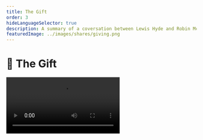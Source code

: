 ```yaml
---
title: The Gift
order: 3
hideLanguageSelector: true
description: A summary of a coversation between Lewis Hyde and Robin McKenna on The Gift as a phenomena and how we might use traditional interpretations in order to co-create more communal modern spaces based on ancient forms of exchange and relationship.
featuredImage: ../images/shares/giving.png
---
```


# 🎁 The Gift

<Video src="https://www.youtube-nocookie.com/embed/Kk2JVP-HKI8?start=240" />

> One of the tragedies of modern life occurs when people go into aboriginal communities where 
there is a lively gift exchange and say, 'You know, logically, you could turn this into a 
commercial economy. If you just sold these things to one another, it would have the same 
effect." This destroys the community.

Perhaps we can reverse the above by building tools which allow us to present the commercial 
economy with the same dictum: "You know, logically, you could turn this into a gift economy. 
If you program reciprocal loops and recursive incentives, it would have the same effect," 
thereby discovering again what was [old community in new form](/learn/module-0/conversation/#old-gifts-anew)...

### How does this fit into Kernel?

There are many types of transactional exchange humans can enter into, and nearly all of them 
are required in a fully functional and healthy society. This talk has been selected because 
Lewis Hyde provides a balanced perspective on the place and importance of gift exchange within 
an economy, emphasizing the kinds of work and contexts in which it is most appropriate.

It should help you understand that this is not an idealistic module: it 
is [again a question of trade-offs](/learn/module-0/play-of-pattern/). The argument is not 
that we should abandon any kind of economic activity other than gift-giving; simply that gifts 
are the opposite extreme from purely commercial transactions and that we need to think carefully 
about where on the spectrum of possibility between our work best fits.

<Box sx={{backgroundColor:'backgroundAlt', color:'onBackgroundAlt', borderRadius:'12px', padding:'1rem', display:'flex', marginBottom: '1rem', flexDirection:'column', flexWrap:'wrap', alignItems: 'center'}}>

<Chocolate>

<Flex sx={{position:'relative', flexDirection: 'column'}}>

**Flashcard**

Q: A healthy society requires what kind of economy: market or gift?

A: Both!

</Flex>

</Chocolate>

</Box>

## Brief

> I had been introduced to the anthropology of gift exchange as a kind of economy and it struck 
me almost immediately that this was a language which could be used to talk about the situation 
of creative artists.

Hyde talks about his own biography and the notion that poetry, in particular, might have a 
different economy and the series of [questions](/learn/module-2/better-questions) this led 
him to:

<Process>

Why don't creative artists earn a living the way lawyers, doctors and computer scientists do?

Why do many artists feel a barrier between their work and the commercial world?

The anthropology suggests that there is an ethic, and therefore a set of obligations, which 
come with a gift. So, if you are a gifted person and are born with talents that are clearly 
not just created by your own efforts, but have been endowed upon you, are there obligations 
that come with that, and things that you're supposed to do with your gift?

Do communities have obligations to people who have been gifted in one way or another?

</Process>

### Connection, Circulation, Spirit

Hyde set out to read the anthropology, and many fairy tales and folk stories, about gift 
exchange. He came to three conclusions about gift-giving which differentiate it from market 
exchange.

<Process>

Gift giving **creates a connection** between [giver and receiver](/learn/module-7/giving/#receiving-gracefully). Gifts induce gratitude, 
and a consequent obligation towards relationship. This is the **cardinal difference** between 
gift and market exchange: part of the *great virtue of the marketplace is that there is no 
enduring connection*. Lewis gives as an example his travel to this presentation: his very 
mobility is enabled as a result of the _lack of relationships_ he needs to form. Gift exchange 
does not allow us to participate in this disconnected fashion. "This is a useful way to begin 
to think about the commerce of the creative spirit."

Gift exchange traditionally has much **wider circulations** than just that passed between 
two individuals, especially when gifts are given anonymously. Hyde quotes an Indian story of 
two women who decide to dispense with their alms-giving duties by only giving gifts to each 
other and who are consequently reincarnated as two wells with poisonous water. Another example 
is Thomas Hutchinson's phrase "Indian givers", arising from Puritan encounters with Native 
Americans who had a **different sense of what property is.** For these people, when you gave 
someone something, it wasn't theirs to keep: they had to pass it on. This perplexed the 
Puritans and so the phrase has come to mean someone who is insincere about gift-giving, but 
it *clearly means the opposite*: someone who understands the actual ethic of gift-giving, 
which is that **gifts flow through you, they are not yours to own**. You are their custodian. 
In fact, one functional definition of community is "a place where gift exchange can operate".

When property circulates as a gift, it **increases in value**, or it bestows **liveliness**. 
"There is some sense of increase, or of *something gaining life* as it circulates." Hyde talks 
about the fairy tale trope of being given seemingly worthless objects while traveling through 
the <Link to="https://youtu.be/GxVaxOco7kg?t=4307" >Land of Fairie</Link>, only to 
wake up the next morning and see that they are gold. "What seemed worthless in one community 
and state, turns out to be valuable in another community and state." The folktales tell of two 
responses: there are those who try to go back and get more, or figure out the price and cash 
in; and there are those who give the gift on. For the person who begins to count, to reckon 
the value of the gift; it turns back into ashes. For the other person, life becomes more lively. 
"There's a kind of trans-substantiation, or morality, implied in how you treat a gift." 
Like [Graeber](/learn/module-2/debt/#communal-credit), Hyde tells a Maori story in which the 
bounty of the forest from which you gather food is assumed to be a gift from nature and you 
must give part of it back to the forest, which is called "**feeding the spirit of the gift**. 
If you feed the spirit, all will stay lively and in motion".

</Process>

<Box sx={{backgroundColor:'backgroundAlt', color:'onBackgroundAlt', borderRadius:'12px', padding:'1rem', display:'flex', marginBottom: '1rem', flexDirection:'column', flexWrap:'wrap', alignItems: 'center'}}>

<Chocolate>

<Flex sx={{position:'relative', flexDirection: 'column'}}>

**Flashcard**

Q: Gift-giving create a \_\_\_\_\_\_\_\_\_\_ between giver and receiver; it has a wider \_\_\_\_\_\_\_\_\_\_\_ than just two individuals; and as property circulates in the form of gifts, it increases in value. That is, gift-giving bestows \_\_\_\_\_\_\_\_\_\_.

A: connection, circulation, liveliness.

</Flex>

</Chocolate>

</Box>

<Box sx={{backgroundColor:'backgroundAlt', color:'onBackgroundAlt', borderRadius:'12px', padding:'1rem', display:'flex', marginBottom: '1rem', flexDirection:'column', flexWrap:'wrap', alignItems: 'center'}}>

<Chocolate>

<Flex sx={{position:'relative', flexDirection: 'column'}}>

**Flashcard**

Q: Despite the Puritans' confusion, what is the actual ethic of gift-giving?

A: Gifts flow through you, they are not yours to own.

</Flex>

</Chocolate>

</Box>

### Poetic Gifts to Posterity

> There are poets whose lives matter to me; the fact that there are poets who have 
**given their life** to poetry matters to me; the fact that their work had entered my life was 
important and I felt gratitude towards these people for giving their lives to the work. 
Gratitude is a sign that, at some level, a gift has been given and received.

Many poets talk in this way about their practice. Eugenio Montale wrote in an essay about Dante:

> True poetry is always in the nature of a gift, in that it presupposes the dignity of its recipient.

Czeslaw Milosz wrote an essay about the different kinds of love described in Greek, in 
particular one type which is not often remembered: **storge**. This word denotes a tender care 
or affection uniting parents and children, and perhaps some teachers and their pupils. Milosz writes

> It is also not impossible that storge may be applied to the relationship between a poet and 
a generation of readers to come. Beneath the ambition to perfect one's art, without hope of 
being rewarded by contemporaries, lurks a magnanimity of gift-offering to posterity.

The idea that your work is not confined to the present moment and that you're working for some 
kind of larger, human world is wonderfully motivating. Lewis mentions a story about Bob Dylan 
from "<Link to="https://www.goodreads.com/book/show/7800891-common-as-air" >Common As Air</Link>", 
his book about about creative cultural commons which we all co-own. When Dylan was 18, he was 
introduced by a friend to Woody Guthrie, who he quickly learnt to imitate perfectly. Dylan says:

> "Listening to Guthrie made me feel more like myself than ever before."   

> This is a perplexing statement, because [what is the self](/learn/module-4/self-enquiry) 
such that a young person would feel *like himself* in the presence of somebody else's art? 
It's as if that self is already present, but isn't brought to the surface until the art of 
some previous generation precipitates it [...] There is a feeling that there is a 
common <Link to="https://www.youtube.com/watch?v=Oohg3LZd898&t=1344s">Self</Link>, 
that the hyper-individualism we live with today is not a full enough story to explain how an 
artist becomes an artist and comes to practice with his or her gifts.

<Box sx={{backgroundColor:'backgroundAlt', color:'onBackgroundAlt', borderRadius:'12px', padding:'1rem', display:'flex', marginBottom: '1rem', flexDirection:'column', flexWrap:'wrap', alignItems: 'center'}}>

<Chocolate>

<Flex sx={{position:'relative', flexDirection: 'column'}}>

**Flashcard**

Q: What is the fundamental sign that a gift has been given **and received**?

A: Gratitude.

</Flex>

</Chocolate>

</Box>

<Box sx={{backgroundColor:'backgroundAlt', color:'onBackgroundAlt', borderRadius:'12px', padding:'1rem', display:'flex', marginBottom: '1rem', flexDirection:'column', flexWrap:'wrap', alignItems: 'center'}}>

<Chocolate>

<Flex sx={{position:'relative', flexDirection: 'column'}}>

**Flashcard**

Q: Giving a gift presupposes the \_\_\_\_\_\_\_ of its recipient. 

A: dignity.

</Flex>

</Chocolate>

</Box>

### Anonymous and Lively

Hyde continues this theme with a story about Pablo Neruda, who - as a boy - was gifted a 
unique toy sheep anonymously, through a hole in the fence. He responded with his most precious 
possession: a pine cone. Years later, he would write these haunting words:

> To feel the affection that comes from those unknown to us, who are watching over our sleep 
and our solitude, over our dangers and our weaknesses: that is something still greater and 
more beautiful because it widens out the boundaries of our being and unites all living things.

> This exchange brought home to me, for the first time, a precious idea: that all humanity is 
somehow together. It won't surprise you, then, that I have attempted to give something resiny, 
earth-like and fragrant - something like a pine cone - in exchange for human brotherhood [...]

> This small and mysterious exchange of gifts remained deep inside me, deep and indestructible, 
giving my poetry light.

This points to a particular category of gift-exchange: the anonymous one. Often we know who has 
given us a gift, so we have a directed sense of gratitude. Anonymity [widens the field](https://www.brainpickings.org/2019/07/07/the-spell-of-the-sensuous-david-abram/) within 
which gifts operate, because if there is no obligation for reciprocity, how do you best respond? 

> 💡 Gifts from beyond your sphere of influence can be given back beyond your sphere of influence.

<Box sx={{backgroundColor:'backgroundAlt', color:'onBackgroundAlt', borderRadius:'12px', padding:'1rem', display:'flex', marginBottom: '1rem', flexDirection:'column', flexWrap:'wrap', alignItems: 'center'}}>

<Chocolate>

<Flex sx={{position:'relative', flexDirection: 'column'}}>

**Flashcard**

Q: Anonymous gifts must be given back to whom?

A: The more-than-human world.

</Flex>

</Chocolate>

</Box>

In almost all traditional gift-giving practices - as seen with the Maori practice of 'feeding 
the spirit of the gift' - the ultimate sphere of gift-giving is the bounty of nature herself, 
with regards to whom we all stand as recipients. In order to maintain and increase the value 
of the gifts we receive, we must treat them as gifts and give them on so that they remain 
*lively*. This is directly applicable to creative artists. May Sarton wrote:

> There is only one real deprivation, and that is not to be able to give one's gift to whom 
one loves the most. The gift turned inward, unable to be given, becomes a heavy burden, even 
sometimes a kind of poison. It is as though the flow of life were backed up.

Hyde also quotes the famous book *<Link to="https://www.goodreads.com/book/show/35476.Black_Elk_Speaks" >Black Elk Speaks</Link>*, 
which begins with dedication that illustrates how whatever wisdom Black Elk has **is not his**, 
and that - if you find it in his book - it is there to be given back to his ancestors.

> What is good in this book is given back to the six grandfathers.

This dedicated way of living contains a description of people who are "living the spirit of 
the gift", not trying to capitalize upon it, or bring it into the ego and claim it for their 
own. However, it is important to note that both are options and there is a negative side to 
gift-giving which can uphold oppressive structures and solidify - for instance - patriarchal 
power.

<Box sx={{backgroundColor:'backgroundAlt', color:'onBackgroundAlt', borderRadius:'12px', padding:'1rem', display:'flex', marginBottom: '1rem', flexDirection:'column', flexWrap:'wrap', alignItems: 'center'}}>

<Chocolate>

<Flex sx={{position:'relative', flexDirection: 'column'}}>

**Flashcard**

Q: Feeding the spirit of the gift and giving it on ensures that it remains \_\_\_\_\_\_.

A: lively.

</Flex>

</Chocolate>

</Box>

### Tricky Trades

Hyde recalls *The Homeric Hymn to Hermes*, the original trickster, in which the key moment 
occurs when Hermes - having stolen Apollo's cattle, and being admonished by his mother - makes 
the point that if Zeus won't give him his due as an Olympian, he will steal it. All gift 
exchange communities are somewhat insular and, if you're excluded, your only practical option 
is to steal what you need. The key question is thus: *how does the outsider find a way in*?

There is another ancient Greek term which can help us here: the **hermion**, or gift of Hermes. 
It is the lucky find, the accident, the thing you stumble upon. It is the crossroads moment 
where two paths come together and, if you have the wit, you can make a work of art out of the 
accidental find. This is why cultivating serendipitous
, <Link to="https://www.brainpickings.org/2017/03/09/atom-and-archetype-pauli-jung/" >synchronous spaces</Link> is so important: they allow more and more outsiders to join the community of circulating gift exchange without resorting to theft.

<Box sx={{backgroundColor:'backgroundAlt', color:'onBackgroundAlt', borderRadius:'12px', padding:'1rem', display:'flex', marginBottom: '1rem', flexDirection:'column', flexWrap:'wrap', alignItems: 'center'}}>

<Chocolate>

<Flex sx={{position:'relative', flexDirection: 'column'}}>

**Flashcard**

Q: By cultivating synchronous spaces with the [great gift of our time](/learn/module-7/scale-ability), we can find increasingly lucky ways to bring outsiders in and grow the \_\_\_\_\_\_\_\_\_ of circulating gift exchange.

A: community.

</Flex>

</Chocolate>

</Box>

### What Can We Do With All This?

> Just to become conscious of gift exchange is useful. To know that there is a spirit of the 
gift. To know there is a distinction between the 'connecting world' and the world that 
differentiates between people, and that we can choose to honour this spirit or not. To know we 
might have the kind of artistic practice which can initiate transformations in the soul; that 
can give us a taste of mystery and wilderness; that can help us bear our suffering; that can 
put us in touch with a kind of fertility which is not exhausted by using it up and that offers 
us a sense of an inhabitable world in which we have solidarity with what we take to be the 
source of our gifts.

> **To be conscious of this makes a difference**.

I will go a step further than Hyde: to ask what can be done with a gift and the knowledge of 
how it operates is to apply an alienating and utilitarian framework to something indigenous 
and [illegible](/learn/module-4/consensus/#legibility). It reminds me of Muriel Rukeyser:

> But there is one kind of knowledge — infinitely precious, time-resistant more than monuments, 
here to be passed between the generations in any way it may be: never to be used. And that is 
poetry.

or Steve Biko:

> A visitor to someone’s house is always met with the question ‘What can I do for you?’. This 
attitude to see people not as themselves but as agents for some particular function is foreign 
to us. We are not a suspicious race. We believe in the inherent goodness of man. We enjoy man 
for himself. We regard our living together not as an unfortunate mishap warranting endless 
competition among us but as a deliberate act of God to make us a community of brothers and 
sisters jointly involved in the quest for composite answers to the varied problems of life.

<Box sx={{backgroundColor:'backgroundAlt', color:'onBackgroundAlt', borderRadius:'12px', padding:'1rem', display:'flex', marginBottom: '1rem', flexDirection:'column', flexWrap:'wrap', alignItems: 'center'}}>

<Chocolate>

<Flex sx={{position:'relative', flexDirection: 'column'}}>

**Flashcard**

Q: All Lewis Hyde is really asking us to do is to be what of gift exchange?

A: Conscious.

</Flex>

</Chocolate>

</Box>

### One Last Link

Gift-giving extends deeply into both history and the human psyche. If you enjoyed this talk, 
you can find perhaps the ultimate exposition on this particular issue in The Diamond Sutra:

> And again, O Subhûti, a Bodhisattva should in such wise give his gift for the benefit of all 
beings. And why? Because, O Subhûti, [the idea](/learn/module-1/meaning/#the-heart-of-it) of 
a being is no-idea. And those who are thus spoken of by the Tathâgata as all beings are indeed 
no-beings.

<InfoBlock>

<Box>

**The Diamond Cutter**

![The Diamond Cutter](/images/ethereum.png)

<Aligner center>
<Button to="https://www.sacred-texts.com/bud/sbe49/sbe4929.htm">
    Read
</Button>
</Aligner>

</Box>

</InfoBlock>

<Aligner center>
<Image alt="Giving" src="/images/mod7-img/giving_dana_paramita.png" />
</Aligner>